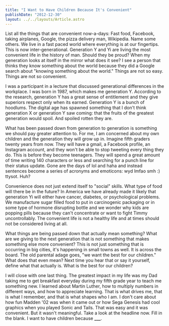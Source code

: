 ```yaml
---
title: "I Want to Have Children Because It's Convenient"
publishDate: "2012-12-30"
layout: ../../layouts/Article.astro
---
```


List all the things that are convenient now-a-days: Fast food, Facebook, taking airplanes, Google, the pizza delivery man, Wikipedia. Name some others. We live in a fast paced world where everything is at our fingertips. This is now inter-generational. Generation Y and Yi are living the most convenient life in the history of man. Should they be proud? When my generation looks at itself in the mirror what does it see? I see a person that thinks they know something about the world because they did a Google search about "knowing something about the world." Things are not so easy. Things are not so convenient.

I was a participant in a lecture that discussed generational differences in the workplace. I was born in 1987, which makes me generation Y. According to the research, generation Y has a great sense of entitlement and they give superiors respect only when its earned. Generation Y is a bunch of hoodlums. The digital age has spawned something that I don't think generation X or generation Y saw coming: that the fruits of the greatest generation would spoil. And spoiled rotten they are.

What has been passed down from generation to generation is something we should pay greater attention to. For me, I am concerned about my own children and the generation they will grow up in. Imagine fifth graders twenty years from now. They will have a gmail, a Facebook profile, an Instagram account, and they won't be able to stop tweeting every thing they do. This is before they become teenagers. They will spend a great amount of time writing 140 characters or less and searching for a punch line for their status update. Gone are the days of lol and haha and instead sentences become a series of acronyms and emoticons: wyd lmfao smh :) ttysot. Huh?

Convenience does not just extend itself to "social" skills. What type of food will there be in the future? In America we have already made it likely that generation Yi will either have cancer, diabetes, or psychological problems. We manufacture sugar filled food to put in carcinogenic packaging or in some type of hormone disrupting bottle and we wonder why kids are popping pills because they can't concentrate or want to fight Timmy uncontrollably. The convenient life is not a healthy life and at times should not be considered living at all.

What things are being passed down that actually mean something? What are we giving to the next generation that is not something that makes something else more convenient? This is not just something that is occurring in big cities, it's happening in small towns as well. It is across the board. The old parental adage goes, "we want the best for our children." What does that even mean? Next time you hear that or say it yourself, define what that actually is. What is the best for our children?

I will close with one last thing. The greatest impact in my life was my Dad taking me to get breakfast everyday during my fifth grade year to teach me something new. I learned about Martin Luther, how to multiply numbers in different ways, and how to appreciate learning. That is what drives me, that is what I remember, and that is what shapes who I am. I don't care about how fun Madden '02 was when it came out or how Sega Genesis had cool graphics when you played Sonic and Tails. That was easy and it was convenient. But it wasn't meaningful. Take a look at the headline now. Fill in the blank. I want to have children because ******\_\_\_******.
